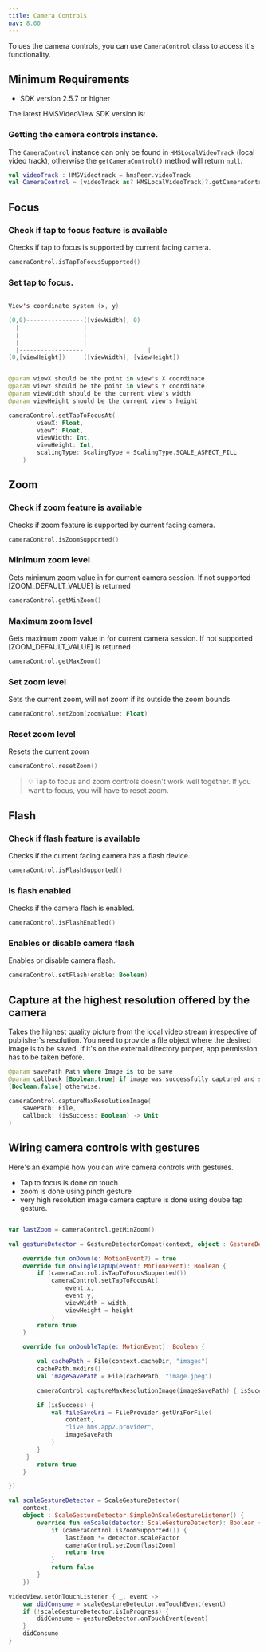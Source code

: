 ```yaml
---
title: Camera Controls
nav: 8.00
---
```


To ues the camera controls, you can use `CameraControl` class to access it's functionality.

## Minimum Requirements

-   SDK version 2.5.7 or higher

The latest HMSVideoView SDK version is:

<Content alias="androidSdkVersionShield" />

### Getting the camera controls instance.

The `CameraControl` instance can only be found in `HMSLocalVideoTrack` (local video track), otherwise the `getCameraControl()` method will return `null`.

```kotlin
val videoTrack : HMSVideotrack = hmsPeer.videoTrack
val CameraControl = (videoTrack as? HMSLocalVideoTrack)?.getCameraControl()
```

## Focus

### Check if tap to focus feature is available

Checks if tap to focus is supported by current facing camera.

```kotlin
cameraControl.isTapToFocusSupported()
```

### Set tap to focus.

```kotlin

View's coordinate system (x, y)

(0,0)----------------([viewWidth], 0)
  |                  |
  |                  |
  |                  |
  |------------------                  |
(0,[viewHeight])     ([viewWidth], [viewHeight])


@param viewX should be the point in view's X coordinate
@param viewY should be the point in view's Y coordinate
@param viewWidth should be the current view's width
@param viewHeight should be the current view's height

cameraControl.setTapToFocusAt(
        viewX: Float,
        viewY: Float,
        viewWidth: Int,
        viewHeight: Int,
        scalingType: ScalingType = ScalingType.SCALE_ASPECT_FILL
    )
```    
## Zoom

### Check if zoom feature is available

Checks if zoom feature is supported by current facing camera.

```kotlin
cameraControl.isZoomSupported()
```

### Minimum zoom level

Gets minimum zoom value in for current camera session. If not supported [ZOOM_DEFAULT_VALUE] is returned

```kotlin
cameraControl.getMinZoom()
```

### Maximum zoom level

Gets maximum zoom value in for current camera session. If not supported [ZOOM_DEFAULT_VALUE] is returned

```kotlin
cameraControl.getMaxZoom()
```
### Set zoom level 

Sets the current zoom, will not zoom if its outside the zoom bounds

```kotlin
cameraControl.setZoom(zoomValue: Float)
```

### Reset zoom level 

Resets the current zoom

```kotlin
cameraControl.resetZoom()
```

> 💡 Tap to focus and zoom controls doesn't work well together. If you want to focus, you will have to reset zoom.

## Flash

### Check if flash feature is available

Checks if the current facing camera has a flash device.

```kotlin
cameraControl.isFlashSupported()
```

### Is flash enabled

Checks if the camera flash is enabled.

```kotlin
cameraControl.isFlashEnabled()
```

### Enables or disable camera flash

Enables or disable camera flash.

```kotlin
cameraControl.setFlash(enable: Boolean)
```

## Capture at the highest resolution offered by the camera

Takes the highest quality picture from the local video stream irrespective of publisher's resolution.
You need to provide a file object where the desired image is to be saved. If it's on the external directory proper, 
app permission has to be taken before.

```kotlin
@param savePath Path where Image is to be save
@param callback [Boolean.true] if image was successfully captured and saved in the file provided, 
[Boolean.false] otherwise.

cameraControl.captureMaxResolutionImage(
    savePath: File, 
    callback: (isSuccess: Boolean) -> Unit
)

```

## Wiring camera controls with gestures

Here's an example how you can wire camera controls with gestures. 
 - Tap to focus is done on touch
 - zoom is done using pinch gesture 
 - very high resolution image camera capture is done using doube tap gesture.

```kotlin

var lastZoom = cameraControl.getMinZoom()

val gestureDetector = GestureDetectorCompat(context, object : GestureDetector.SimpleOnGestureListener() {

    override fun onDown(e: MotionEvent?) = true
    override fun onSingleTapUp(event: MotionEvent): Boolean {
        if (cameraControl.isTapToFocusSupported())
            cameraControl.setTapToFocusAt(
                event.x,
                event.y,
                viewWidth = width,
                viewHeight = height
            )
        return true
    }

    override fun onDoubleTap(e: MotionEvent): Boolean {

        val cachePath = File(context.cacheDir, "images")
        cachePath.mkdirs()
        val imageSavePath = File(cachePath, "image.jpeg")

        cameraControl.captureMaxResolutionImage(imageSavePath) { isSuccess ->

        if (isSuccess) {
            val fileSaveUri = FileProvider.getUriForFile(
                context,
                "live.hms.app2.provider",
                imageSavePath
            )
        } 
     }
        return true
    }

})

val scaleGestureDetector = ScaleGestureDetector(
    context,
    object : ScaleGestureDetector.SimpleOnScaleGestureListener() {
        override fun onScale(detector: ScaleGestureDetector): Boolean {
            if (cameraControl.isZoomSupported()) {
                lastZoom *= detector.scaleFactor
                cameraControl.setZoom(lastZoom)
                return true
            }
            return false
        }
    })

videoView.setOnTouchListener { _, event ->
    var didConsume = scaleGestureDetector.onTouchEvent(event)
    if (!scaleGestureDetector.isInProgress) {
        didConsume = gestureDetector.onTouchEvent(event)
    }
    didConsume
}


```